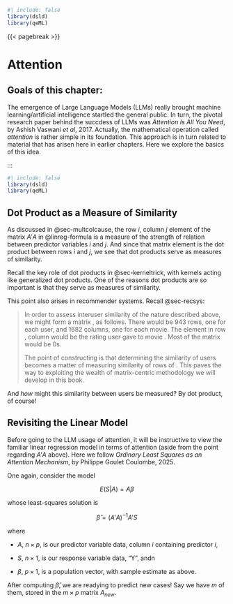 
```r
#| include: false
library(dsld)
library(qeML)
```

{{< pagebreak >}}

# Attention

::: {.callout-note}

## Goals of this chapter:

::: 

The emergence of Large Language Models (LLMs) really brought machine
learning/artificial intelligence startled the general public.  In turn,
the pivotal research paper behind the succdess of LLMs was *Attention Is
All You Need*, by Ashish Vaswani *et al*, 2017.  Actually, the
mathematical operation called *attention* is rather simple in its
foundation.  This approach is in turn related to material that has
arisen here in earlier chapters. Here we explore the basics of this
idea.

:::

```r
#| include: false
library(dsld)
library(qeML)
```

## Dot Product as a Measure of Similarity

As discussed in @sec-multcolcause, the row $i$, column $j$
element of the matrix $A'A$ in @linreg-formula is a measure of the
strength of relation between predictor variables $i$ and $j$. And since
that matrix element is the dot product between rows $i$ and $j$, we see
that dot products serve as measures of similarity.

Recall the key role of dot products in @sec-kerneltrick, with kernels
acting like generalized dot products. One of the reasons dot products
are so important is that they serve as measures of similarity.

This point also arises in recommender systems. Recall @sec-recsys:

> In order to assess interuser similarity of the nature described above,
> we might form a matrix , as follows. There would be 943 rows, one for
> each user, and 1682 columns, one for each movie. The element in row ,
> column would be the rating user gave to movie . Most of the matrix would
> be 0s.
> 
> The point of constructing is that determining the similarity of users
> becomes a matter of measuring similarity of rows of . This paves the way
> to exploiting the wealth of matrix-centric methodology we will develop
> in this book.

And *how* might this similarity between users be measured? By dot
product, of course! 

## Revisiting the Linear Model

Before going to the LLM usage of attention, it will be instructive to
view the familiar linear regression model in terms of attention (aside
from the point regarding $A'A$ above). Here we follow *Ordinary Least
Squares as an Attention Mechanism*, by Philippe Goulet Coulombe, 2025.

One again, consider the model 

$$
E(S|A) = A \beta
$$

whose least-squares solution is

$$
\widehat{\beta} = (A'A)^{-1} A'S
$$

where

* $A$, $n \times p$, is our predictor variable data, column $i$
  containing predictor $i$,

* $S$, $n \times 1$, is our response variable data, "Y", andn

* $\beta$, $p \times 1$, is a population vector, with sample estimate as above.

After computing $\widehat{\beta}$, we are readying to predict new cases!
Say we have $m$ of them, stored in the $m \times p$ matrix $A_{new}$.


